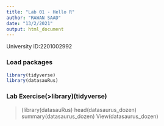 ```yaml
---
title: "Lab 01 - Hello R"
author: "RAWAN SAAD"
date: "13/2/2021"
output: html_document
---
```


University ID:2201002992 

### Load packages

```r
library(tidyverse) 
library(datasauRus)
```


### Lab Exercise(>library)(tidyverse)
>(library(datasauRus)
> head(datasaurus_dozen)
> summary(datasaurus_dozen)
> View(datasaurus_dozen)